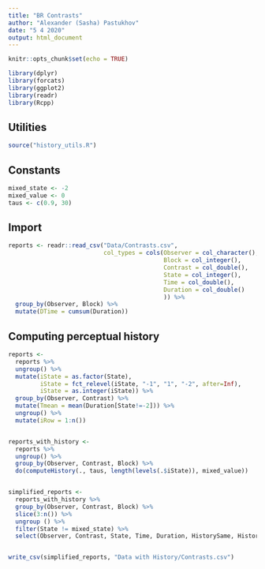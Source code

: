 ```yaml
---
title: "BR Contrasts"
author: "Alexander (Sasha) Pastukhov"
date: "5 4 2020"
output: html_document
---
```


```r
knitr::opts_chunk$set(echo = TRUE)

library(dplyr)
library(forcats)
library(ggplot2)
library(readr)
library(Rcpp)
```

## Utilities
```r
source("history_utils.R")
```

## Constants
```r
mixed_state <- -2
mixed_value <- 0
taus <- c(0.9, 30)
```


## Import

```r
reports <- readr::read_csv("Data/Contrasts.csv",
                           col_types = cols(Observer = col_character(),
                                            Block = col_integer(),
                                            Contrast = col_double(),
                                            State = col_integer(),
                                            Time = col_double(),
                                            Duration = col_double()
                                            )) %>%
  group_by(Observer, Block) %>%
  mutate(DTime = cumsum(Duration))
```

## Computing perceptual history

```r
reports <-
  reports %>%
  ungroup() %>%
  mutate(iState = as.factor(State),
         iState = fct_relevel(iState, "-1", "1", "-2", after=Inf),
         iState = as.integer(iState)) %>%
  group_by(Observer, Contrast) %>%
  mutate(Tmean = mean(Duration[State!=-2])) %>%
  ungroup() %>%
  mutate(iRow = 1:n())


reports_with_history <-
  reports %>%
  ungroup() %>%
  group_by(Observer, Contrast, Block) %>%
  do(computeHistory(., taus, length(levels(.$iState)), mixed_value))  


simplified_reports <-
  reports_with_history %>%
  group_by(Observer, Contrast, Block) %>%
  slice(3:n()) %>%
  ungroup () %>%
  filter(State != mixed_state) %>%
  select(Observer, Contrast, State, Time, Duration, HistorySame, HistoryOther, Tau, iRow)


write_csv(simplified_reports, "Data with History/Contrasts.csv")
```